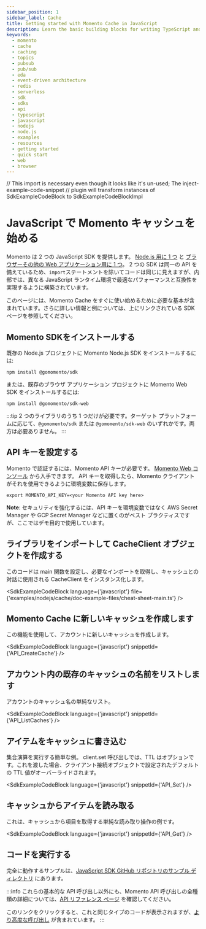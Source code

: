 ```yaml
---
sidebar_position: 1
sidebar_label: Cache
title: Getting started with Momento Cache in JavaScript
description: Learn the basic building blocks for writing TypeScript and JavaScript code to interact with Momento Cache.
keywords:
  - momento
  - cache
  - caching
  - topics
  - pubsub
  - pub/sub
  - eda
  - event-driven architecture
  - redis
  - serverless
  - sdk
  - sdks
  - api
  - typescript
  - javascript
  - nodejs
  - node.js
  - examples
  - resources
  - getting started
  - quick start
  - web
  - browser
---
```


// This import is necessary even though it looks like it's un-used; The inject-example-code-snippet
// plugin will transform instances of SdkExampleCodeBlock to SdkExampleCodeBlockImpl

# JavaScript で Momento キャッシュを始める

Momento は 2 つの JavaScript SDK を提供します。 [Node.js 用に 1 つ](/sdks/nodejs) と [ブラウザーその他の Web アプリケーション用に 1 つ](/sdks/web)。 2 つの SDK は同一の API を備えているため、`import`ステートメントを除いてコードは同じに見えますが、内部では、異なる JavaScript ランタイム環境で最適なパフォーマンスと互換性を実現するように構築されています。

このページには、Momento Cache をすぐに使い始めるために必要な基本が含まれています。さらに詳しい情報と例については、上にリンクされている SDK ページを参照してください。

## Momento SDKをインストールする

既存の Node.js プロジェクトに Momento Node.js SDK をインストールするには:

```cli
npm install @gomomento/sdk
```

または、既存のブラウザ アプリケーション プロジェクトに Momento Web SDK をインストールするには:

```cli
npm install @gomomento/sdk-web
```

:::tip
2 つのライブラリのうち 1 つだけが必要です。ターゲット プラットフォームに応じて、`@gomomento/sdk` または `@gomomento/sdk-web` のいずれかです。両方は必要ありません。
:::

## API キーを設定する

Momento で認証するには、Momento API キーが必要です。 [Momento Web コンソール](https://console.gomomento.com/caches) から入手できます。
API キーを取得したら、Momento クライアントがそれを使用できるように環境変数に保存します。

```
export MOMENTO_API_KEY=<your Momento API key here>
```

**Note**: セキュリティを強化するには、API キーを環境変数ではなく AWS Secret Manager や GCP Secret Manager などに置くのがベスト プラクティスですが、ここではデモ目的で使用しています。

## ライブラリをインポートして CacheClient オブジェクトを作成する
このコードは main 関数を設定し、必要なインポートを取得し、キャッシュとの対話に使用される CacheClient をインスタンス化します。

<SdkExampleCodeBlock language={'javascript'} file={'examples/nodejs/cache/doc-example-files/cheat-sheet-main.ts'} />

## Momento Cache に新しいキャッシュを作成します
この機能を使用して、アカウントに新しいキャッシュを作成します。

<SdkExampleCodeBlock language={'javascript'} snippetId={'API_CreateCache'} />

## アカウント内の既存のキャッシュの名前をリストします
アカウントのキャッシュ名の単純なリスト。

<SdkExampleCodeBlock language={'javascript'} snippetId={'API_ListCaches'} />

## アイテムをキャッシュに書き込む
集合演算を実行する簡単な例。 client.set 呼び出しでは、TTL はオプションです。これを渡した場合、クライアント接続オブジェクトで設定されたデフォルトの TTL 値がオーバーライドされます。

<SdkExampleCodeBlock language={'javascript'} snippetId={'API_Set'} />

## キャッシュからアイテムを読み取る
これは、キャッシュから項目を取得する単純な読み取り操作の例です。

<SdkExampleCodeBlock language={'javascript'} snippetId={'API_Get'} />

## コードを実行する

完全に動作するサンプルは、[JavaScript SDK GitHub リポジトリのサンプル ディレクトリ](https://github.com/momentohq/client-sdk-javascript/blob/main/examples) にあります。

:::info
これらの基本的な API 呼び出し以外にも、Momento API 呼び出しの全種類の詳細については、[API リファレンス ページ](/cache/develop/api-reference/index.mdx) を確認してください。

このリンクをクリックすると、これと同じタイプのコードが表示されますが、[より高度な呼び出し](https://github.com/momentohq/client-sdk-javascript/blob/main/examples/nodejs/cache/advanced.ts) が含まれています。
:::
